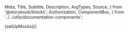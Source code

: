   Meta,
  Title,
  Subtitle,
  Description,
  ArgTypes,
  Source,
} from '@storybook/blocks';
  Authorization,
  ComponentBox,
} from '../../utils/documentation-components';

{setUpMocks()}

<Meta
  title="Payment Facilitation/Refund Payment"
  Components="justifi-refund-payment"
  of={JustifiRefundPayment}
/>

<Title />

---

Component to render a form for partially or fully refunding payments based on a provided payment ID.

# Index

---

- [Props, events and methods](#props-events-and-methods)
- [Authorization](#authorization)
- [Example usage](#example-usage)

# Props, events and methods

---

<ArgTypes exclude={['Theme']} />

# Authorization

---

<Authorization
  actions={['write']}
  entity="account"
  identification="account_id"
/>


# Example Usage

---

<ComponentBox>
  <justifi-refund-payment
    payment-id="payment_123"
    account-id="acc_123"
    auth-token="web-component-token"
  />
</ComponentBox>

---

<Source dark language="html" code={example} />
